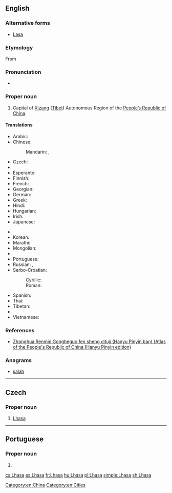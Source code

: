 ==English==

{{wikipedia}}

===Alternative forms===
* [[Lasa]]

===Etymology===
From {{etyl|bo|en}} {{term|ལྷ་ས|tr=Lhasa|lang=bo}}

===Pronunciation===
* {{rhymes|ɑːsə}}

===Proper noun===
{{en-proper noun}}

# Capital of [[Xizang]] ([[Tibet]]) Autonomous Region of the [[People's Republic of China|People’s Republic of China]].

====Translations====
{{trans-top|Capital of Xizang (Tibet)}}
* Arabic: {{t|ar|لاسا|f|tr=laasa}}
* Chinese:
*: Mandarin: {{t+|cmn|拉薩|sc=Hani}},  {{t+|cmn|拉萨|tr=Lāsà|sc=Hani}}
* Czech: {{t+|cs|Lhasa|f}}
* {{trreq|dz}}
* Esperanto: {{t|eo|Lasao}}
* Finnish: {{t|fi|Lhasa}}
* French: {{t+|fr|Lhassa}}
* Georgian: {{t|ka|ლჰასა|tr=lhasa|sc=Geor}}
* German: {{t|de|Lhasa}}
* Greek: {{t|el|Λάσα|tr=Lása}}
* Hindi: {{t|hi|ल्हासा|tr=l'hāsā}}
* Hungarian: {{t+|hu|Lhásza}}
* Irish: {{t|ga|Lása|m}}
* Japanese: {{t|ja|ラサ|tr=Rasa}}
{{trans-mid}}
* {{trreq|ks}}
* Korean: {{t+|ko|라싸|tr=Lassa|sc=Hang}}
* Marathi: {{t|mr|ल्हासा|tr=lhāsā|sc=Deva}}
* Mongolian: {{t|mn|Лхас|tr=Lhas|sc=Cyrl}}
* {{trreq|ne}}
* Portuguese: {{t|pt|Lassa}}
* Russian: {{t|ru|Лхаса|f|tr=Lxása}}, {{t|ru|Ласа|f|tr=Lása}}
* Serbo-Croatian:
*: Cyrillic: {{t|sh|Ласа|f|sc=Cyrl}}
*: Roman: {{t|sh|Lasa|f}}
* Spanish: {{t+|es|Lhasa}}
* Thai: {{t|th|ลาซา|tr=laasaa}}
* Tibetan: {{t|bo|ལྷ་ས|tr=lha sa|sc=Tibt}}
* {{trreq|ur}}
* Vietnamese: {{t|vi|Lhasa}}
{{trans-bottom}}

===References===
* [http://www.paragonbook.com/html/browsesubj/fullcitation.cfm?item=35277  Zhonghua Renmin Gongheguo fen sheng dituji (Hanyu Pinyin ban) (Atlas of the People's Republic of China (Hanyu Pinyin edition)]

===Anagrams===
* [[salah#English|salah]]

[[Category:en:China]]
[[Category:en:Cities]]

----

==Czech==

===Proper noun===
{{cs-proper noun|g=f}}

# [[#English|Lhasa]]

----

==Portuguese==

===Proper noun===
{{pt-proper noun|f}}

# {{alternative form of|Lassa|lang=pt}}

[[cs:Lhasa]]
[[es:Lhasa]]
[[fr:Lhasa]]
[[hu:Lhasa]]
[[pl:Lhasa]]
[[simple:Lhasa]]
[[sh:Lhasa]]